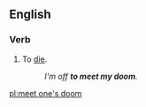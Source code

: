 ==English==

===Verb===
{{en-verb|head=[[meet]] [[one's]] [[doom]]|meets one's doom|meeting one's doom|met one's doom}}

# To [[die]].
#: ''I'm off '''to meet my doom'''.''

[[pl:meet one's doom]]